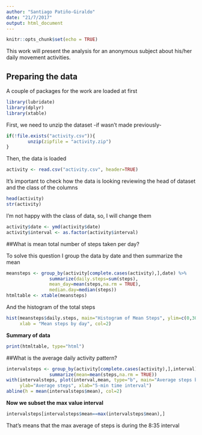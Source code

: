 ```yaml
---
author: "Santiago Patiño-Giraldo"
date: "21/7/2017"
output: html_document
---
```


```r
knitr::opts_chunk$set(echo = TRUE)
```



This work will present the analysis for an anonymous subject about his/her daily
movement activities.

## Preparing the data

A couple of packages for the work are loaded at first
```r
library(lubridate)
library(dplyr)
library(xtable)
```

First, we need to unzip the dataset -if wasn't made previously-

```r
if(!file.exists("activity.csv")){
        unzip(zipfile = "activity.zip")
}
```

Then, the data is loaded

```r
activity <- read.csv("activity.csv", header=TRUE)
```

It's important to check how the data is looking reviewing the head of dataset and
the class of the columns
```r
head(activity)
str(activity)
```

I'm not happy with the class of data, so, I will change them

```r
activity$date <- ymd(activity$date)
activity$interval <- as.factor(activity$interval)
```

##What is mean total number of steps taken per day?

To solve this question I group the data by date and then summarize the mean
```r
meansteps <- group_by(activity[complete.cases(activity),],date) %>% 
                summarize(daily.steps=sum(steps),
                mean_day=mean(steps,na.rm = TRUE),
                median.day=median(steps))
htmltable <- xtable(meansteps)
```

And the histogram of the total steps

```r
hist(meansteps$daily.steps, main="Histogram of Mean Steps", ylim=c(0,30), 
     xlab = "Mean steps by day", col=2)
```
**Summary of data**
```r
print(htmltable, type="html")
```

##What is the average daily activity pattern?
```r
intervalsteps <- group_by(activity[complete.cases(activity),],interval) %>% 
                summarize(mean=mean(steps,na.rm = TRUE))
with(intervalsteps, plot(interval,mean, type="b", main="Average steps by 5-min daily intervals"), 
     ylab="Average steps", xlab="5-min time interval")
abline(h = mean(intervalsteps$mean), col=2)
```
**Now we subset the max value interval**
```r
intervalsteps[intervalsteps$mean==max(intervalsteps$mean),]
```
That's means that the max average of steps is during the 8:35 interval